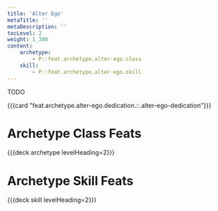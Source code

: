 ```yaml
---
title: 'Alter Ego'
metaTitle: ''
metaDescription: ''
tocLevel: 2
weight: 1_300
content:
    archetype:
        - P::feat.archetype.alter-ego.class
    skill:
        - P::feat.archetype.alter-ego.skill
---
```


TODO

{{{card "feat.archetype.alter-ego.dedication.::.alter-ego-dedication"}}}

# Archetype Class Feats

{{{deck archetype levelHeading=2}}}

# Archetype Skill Feats

{{{deck skill levelHeading=2}}}